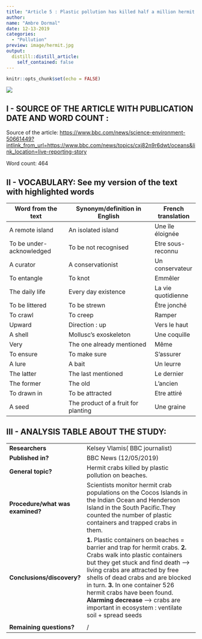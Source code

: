 ```yaml
---
title: "Article 5 : Plastic pollution has killed half a million hermit crabs, study says"
author:
name: "Ambre Dormal"
date: 12-13-2019
categories:
  - "Pollution"
preview: image/hermit.jpg
output:
  distill::distill_article:
    self_contained: false
---
```


```r
knitr::opts_chunk$set(echo = FALSE)
```

![](image/bucket.jpg)

## I - SOURCE OF THE ARTICLE WITH PUBLICATION DATE AND WORD COUNT : 



Source of the article: <https://www.bbc.com/news/science-environment-50661449?intlink_from_url=https://www.bbc.com/news/topics/cxj82n9r6dwt/oceans&link_location=live-reporting-story>



Word count: 464



## II - VOCABULARY: See my version of the text with highlighted words 

| Word from the text       | Synonym/definition in English       | French translation |
| ------------------------ | ----------------------------------- | ------------------ |
| A remote island          | An isolated island                  | Une île éloignée   |
| To be under-acknowledged | To be not recognised                | Etre sous-reconnu  |
| A curator                | A conservationist                   | Un conservateur    |
| To entangle              | To knot                             | Emmêler            |
| The daily life           | Every day existence                 | La vie quotidienne |
| To be littered           | To be strewn                        | Être jonché        |
| To crawl                 | To creep                            | Ramper             |
| Upward                   | Direction : up                      | Vers le haut       |
| A shell                  | Mollusc’s exoskeleton               | Une coquille       |
| Very                     | The one already mentioned           | Même               |
| To ensure                | To make sure                        | S'assurer          |
| A lure                   | A bait                              | Un leurre          |
| The latter               | The last mentioned                  | Le dernier         |
| The former               | The old                             | L’ancien           |
| To drawn in              | To be attracted                     | Etre attiré        |
| A seed                   | The product of a fruit for planting | Une graine         |

## III - ANALYSIS TABLE ABOUT THE STUDY:

|                              |                                                                     |
| ---------------------------- | ------------------------------------------------------------------- |
| __Researchers__                  |   Kelsey Vlamis( BBC journalist)  |
| __Published in?__                |  BBC News (12/05/2019)       |
| __General topic?__               |  Hermit crabs killed by plastic pollution on beaches.                        |
| __Procedure/what was examined?__ |Scientists monitor hermit crab populations on the Cocos Islands in the Indian Ocean and Henderson Island in the South Pacific.They counted the number of plastic containers and trapped crabs in them. 
| __Conclusions/discovery?__       |  __1.__ Plastic containers on beaches = barrier and trap for hermit crabs. __2.__ Crabs walk into plastic containers but they get stuck and find death  --> living crabs are attracted by free shells of dead crabs and are blocked in turn. __3.__ In one container 526 hermit crabs have been found. __Alarming decrease__ --> crabs are important in ecosystem : ventilate soil + spread seeds
|
| __Remaining questions?__         |/|
